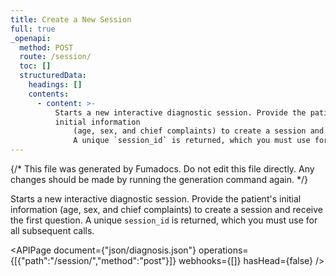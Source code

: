 ```yaml
---
title: Create a New Session
full: true
_openapi:
  method: POST
  route: /session/
  toc: []
  structuredData:
    headings: []
    contents:
      - content: >-
          Starts a new interactive diagnostic session. Provide the patient's
          initial information
              (age, sex, and chief complaints) to create a session and receive the first question.
              A unique `session_id` is returned, which you must use for all subsequent calls.
---
```


{/* This file was generated by Fumadocs. Do not edit this file directly. Any changes should be made by running the generation command again. */}

Starts a new interactive diagnostic session. Provide the patient's initial information
    (age, sex, and chief complaints) to create a session and receive the first question.
    A unique `session_id` is returned, which you must use for all subsequent calls.

<APIPage document={"json/diagnosis.json"} operations={[{"path":"/session/","method":"post"}]} webhooks={[]} hasHead={false} />